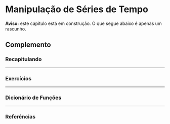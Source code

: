 # Manipulação de Séries de Tempo

**Aviso:** este capítulo está em construção. O que segue abaixo é apenas um rascunho.



<div class="double-hrule"></div>

## Complemento {.unlisted .unnumbered}

### Recapitulando {-}


---

### Exercícios {-}


---

### Dicionário de Funções {-}


---

### Referências {-}

